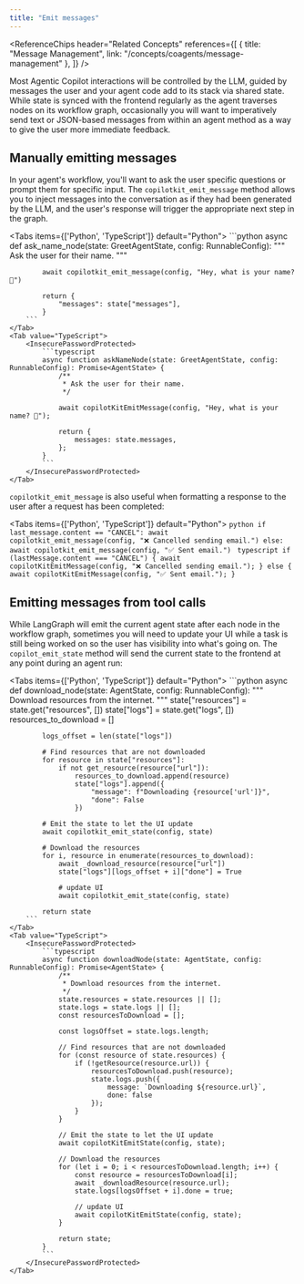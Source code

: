 ```yaml
---
title: "Emit messages"
---
```


<ReferenceChips header="Related Concepts" references={[
    { title: "Message Management", link: "/concepts/coagents/message-management" },
]} />


Most Agentic Copilot interactions will be controlled by the LLM, guided by messages the user and your agent code add to its stack via shared state. While state is synced with the frontend regularly as the agent traverses nodes on its workflow graph, occasionally you will want to imperatively send text or JSON-based messages from within an agent method as a way to give the user more immediate feedback.

## Manually emitting messages

In your agent's workflow, you'll want to ask the user specific questions or prompt them for specific input. The `copilotkit_emit_message` method allows you to inject messages into the conversation as if they had been generated by the LLM, and the user's response will trigger the appropriate next step in the graph.

<Tabs items={['Python', 'TypeScript']} default="Python">
    <Tab value="Python">
        ```python
        async def ask_name_node(state: GreetAgentState, config: RunnableConfig):
            """
            Ask the user for their name.
            """

            await copilotkit_emit_message(config, "Hey, what is your name? 🙂")

            return {
                "messages": state["messages"],
            }
        ```
    </Tab>
    <Tab value="TypeScript">
        <InsecurePasswordProtected>
            ```typescript
            async function askNameNode(state: GreetAgentState, config: RunnableConfig): Promise<AgentState> {
                /**
                 * Ask the user for their name.
                 */

                await copilotKitEmitMessage(config, "Hey, what is your name? 🙂");

                return {
                    messages: state.messages,
                };
            }
            ```
        </InsecurePasswordProtected>
    </Tab>
</Tabs>

`copilotkit_emit_message` is also useful when formatting a response to the user after a request has been completed:

<Tabs items={['Python', 'TypeScript']} default="Python">
    <Tab value="Python">
        ```python
        if last_message.content == "CANCEL":
            await copilotkit_emit_message(config, "❌ Cancelled sending email.")
        else:
            await copilotkit_emit_message(config, "✅ Sent email.")
        ```
    </Tab>
    <Tab value="TypeScript">
        <InsecurePasswordProtected>
            ```typescript
            if (lastMessage.content === "CANCEL") {
                await copilotKitEmitMessage(config, "❌ Cancelled sending email.");
            } else {
                await copilotKitEmitMessage(config, "✅ Sent email.");
            }
            ```
        </InsecurePasswordProtected>
    </Tab>
</Tabs>


## Emitting messages from tool calls

While LangGraph will emit the current agent state after each node in the workflow graph, sometimes you will need to update your UI while a task is still being worked on so the user has visibility into what's going on. The `copilot_emit_state` method will send the current state to the frontend at any point during an agent run:

<Tabs items={['Python', 'TypeScript']} default="Python">
    <Tab value="Python">
        ```python
        async def download_node(state: AgentState, config: RunnableConfig):
            """
            Download resources from the internet.
            """
            state["resources"] = state.get("resources", [])
            state["logs"] = state.get("logs", [])
            resources_to_download = []

            logs_offset = len(state["logs"])

            # Find resources that are not downloaded
            for resource in state["resources"]:
                if not get_resource(resource["url"]):
                    resources_to_download.append(resource)
                    state["logs"].append({
                        "message": f"Downloading {resource['url']}",
                        "done": False
                    })

            # Emit the state to let the UI update
            await copilotkit_emit_state(config, state)

            # Download the resources
            for i, resource in enumerate(resources_to_download):
                await _download_resource(resource["url"])
                state["logs"][logs_offset + i]["done"] = True

                # update UI
                await copilotkit_emit_state(config, state)

            return state
        ```
    </Tab>
    <Tab value="TypeScript">
        <InsecurePasswordProtected>
            ```typescript
            async function downloadNode(state: AgentState, config: RunnableConfig): Promise<AgentState> {
                /**
                 * Download resources from the internet.
                 */
                state.resources = state.resources || [];
                state.logs = state.logs || [];
                const resourcesToDownload = [];

                const logsOffset = state.logs.length;

                // Find resources that are not downloaded
                for (const resource of state.resources) {
                    if (!getResource(resource.url)) {
                        resourcesToDownload.push(resource);
                        state.logs.push({
                            message: `Downloading ${resource.url}`,
                            done: false
                        });
                    }
                }

                // Emit the state to let the UI update
                await copilotKitEmitState(config, state);

                // Download the resources
                for (let i = 0; i < resourcesToDownload.length; i++) {
                    const resource = resourcesToDownload[i];
                    await _downloadResource(resource.url);
                    state.logs[logsOffset + i].done = true;

                    // update UI
                    await copilotKitEmitState(config, state);
                }

                return state;
            }
            ```
        </InsecurePasswordProtected>
    </Tab>
</Tabs>